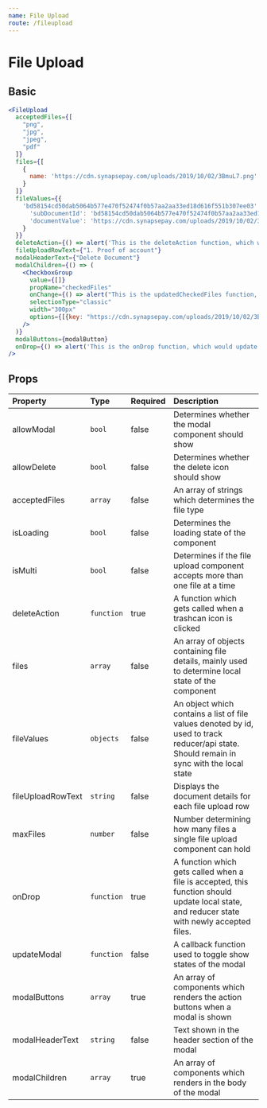 ```yaml
---
name: File Upload
route: /fileupload
---
```


# File Upload



## Basic
<FileUpload />


```jsx
<FileUpload
  acceptedFiles={[
    "png",
    "jpg",
    "jpeg",
    "pdf"
  ]}
  files={[
    {
      name: 'https://cdn.synapsepay.com/uploads/2019/10/02/3BmuL7.png'
    }
  ]}
  fileValues={{
    'bd58154cd50dab5064b577e470f52474f0b57aa2aa33ed18d616f551b307ee03': {
      'subDocumentId': 'bd58154cd50dab5064b577e470f52474f0b57aa2aa33ed18d616f551b307ee03',
      'documentValue': 'https://cdn.synapsepay.com/uploads/2019/10/02/3BmuL7.png'
    }
  }}
  deleteAction={() => alert('This is the deleteAction function, which would delete the file')}
  fileUploadRowText={"1. Proof of account"}
  modalHeaderText={"Delete Document"}
  modalChildren={() => (
    <CheckboxGroup
      value={[]}
      propName="checkedFiles"
      onChange={() => alert("This is the updatedCheckedFiles function, which would check the selected files you would like to delete")}
      selectionType="classic"
      width="300px"
      options={[{key: "https://cdn.synapsepay.com/uploads/2019/10/02/3BmuL7.png", text: "2019/10/02/3B...png"}]}
    />
  )}
  modalButtons={modalButton}
  onDrop={() => alert('This is the onDrop function, which would update the files')}
/>

```

## Props

| Property                | Type               | Required  | Description                                 |
| :-------                | :---               | :-------  | :----------                                 |
| allowModal              | `bool`             | false     | Determines whether the modal component should show             |
| allowDelete             | `bool`             | false     | Determines whether the delete icon should show                  |
| acceptedFiles           | `array `           | false     | An array of strings which determines the file type     |
| isLoading               | `bool`             | false     | Determines the loading state of the component    |
| isMulti                 | `bool`             | false     | Determines if the file upload component accepts more than one file at a time                   |
| deleteAction            | `function`         | true      | A function which gets called when a trashcan icon is clicked                  |
| files                   | `array`            | false     | An array of objects containing file details, mainly used to determine local state of the component                   |
| fileValues              | `objects`          | false     | An object which contains a list of file values denoted by id, used to track reducer/api state. Should remain in sync with the local state               |
| fileUploadRowText       | `string`           | false     | Displays the document details for each file upload row          |
| maxFiles                | `number`           | false     | Number determining how many files a single file upload component can hold                                       |
| onDrop                  | `function`         | true      | A function which gets called when a file is accepted, this function should update local state, and reducer state with newly accepted files.               |
| updateModal             | `function`         | false     | A callback function used to toggle show states of the modal |
| modalButtons            | `array`            | true      | An array of components which renders the action buttons when a modal is shown            |
| modalHeaderText         | `string`           | false     | Text shown in the header section of the modal              |
| modalChildren           | `array`            | true      | An array of components which renders in the body of the modal            |
